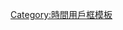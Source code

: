 {{User GMT|-10}}<includeonly>[[Category:UTC-10區維基人|{{PAGENAME}}]]</includeonly><noinclude>
[[Category:時間用戶框模板]]
</noinclude>